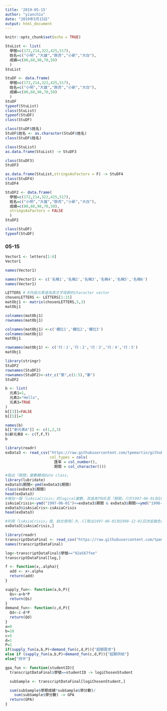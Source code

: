 ```yaml
---
title: '2019-05-15'
author: "yianchiu"
date: "2019年5月15日"
output: html_document
---
```


```r
knitr::opts_chunk$set(echo = TRUE)
```

```r
StuList <- list(
  學號=c(172,214,322,425,517),
  姓名=c("小明","大雄","胖虎","小新","大白"),
  成績=c(80,60,90,70,50)
  )
StuList 
```
```r
StuDF <- data.frame(
  學號=c(172,214,322,425,517),
  姓名=c("小明","大雄","胖虎","小新","大白"),
  成績=c(80,60,90,70,50)
  )
StuDF 
typeof(StuList)
class(StuList)
typeof(StuDF)
class(StuDF)
```
```r
class(StuDF$姓名)
StuDF$姓名 <- as.character(StuDF$姓名)
class(StuDF$姓名)
```
```r
class(StuList)
as.data.frame(StuList) -> StuDF3

class(StuDF3)
StuDF3

as.data.frame(StuList,stringsAsFactors = F) -> StuDF4
class(StuDF4)
StuDF4
```
```r
StuDF2 <- data.frame(
  學號=c(172,214,322,425,517),
  姓名=c("小明","大雄","胖虎","小新","大白"),
  成績=c(80,60,90,70,50),
  stringsAsFactors = FALSE
  )
StuDF2 
```
```r
class(StuDF)
typeof(StuDF)
```

### 05-15
```r
Vector1 <- letters[1:6]
Vector1

names(Vector1)
```
```r
names(Vector1) <- c('名稱1','名稱2','名稱3','名稱4','名稱5','名稱6')
names(Vector1)
```
```r
LETTERS # R內設元素值為英文字母群的character vector
chosenLETTERS <- LETTERS[1:15]
matObj1 <- matrix(chosenLETTERS,5,3)
matObj1 
```
```r
colnames(matObj1) 
rownames(matObj1)

colnames(matObj1) <-c('欄位1','欄位2','欄位3')
colnames(matObj1)
matObj1

rownames(matObj1) <- c('行：1','行：2','行：3','行：4','行：5')
matObj1
```
```r
library(stringr)
StuDF2
rownames(StuDF2)
rownames(StuDF2)<-str_c("第",c(1:5),"筆")
StuDF2
```
```r
b <- list(
  元素1=1,
  元素2="Hello",
  元素3=TRUE
)
b[[3]]=FALSE
b[[5]]=7
```
```r
names(b)
b[["新元素A"]] <- c(1,2,3)
b$新元素B <- c(T,F,T)
b
```
```r
library(readr)
exData3 <- read_csv("https://raw.githubusercontent.com/tpemartin/github-data/master/exData3.csv",
                    col_types = cols(
                      匯率 = col_number(),
                      期間 = col_character()))

#取出「期間」變數轉成date class。
library(lubridate)
exData3$期間<-ymd(exData3$期間)
class(exData3$期間)
head(exData3)
#增加一個「isAsiaCrisis」的logical變數，其值為TRUE若「期間」介於1997-06-01到1998-12-01（含前後）。
isAsiaCrisis<-ymd("1997-06-01")<=exData3$期間 & exData3$期間<=ymd("1998-12-01")
exData3$isAsiaCris<-isAsiaCrisis
head(exData3)

#利用「isAsiaCrisis」值，結合使用[.R,.C]取出1997-06-01到1998-12-01亞洲金融危機的子樣本。
exData3[isAsiaCrisis,]

```
```r
library(readr)
transcriptDataFinal <- read_csv("https://raw.githubusercontent.com/tpemartin/github-data/master/transcriptDataFinal.csv")
names(transcriptDataFinal)
```
```r
log<-transcriptDataFinal$學號=="92aS67fee"
transcriptDataFinal[log,]
```
```r
f <- function(x,.alpha){
  add <- x+.alpha
  return(add) 
}
```
```r
supply_fun<- function(a,b,P){
  Qs<-a+b*P
  return(Qs) 
}
demand_fun<- function(c,d,P){
  Qd<-c-d*P
  return(Qd) 
}
a=0
b=10
c=5
d=1
P=1
if(supply_fun(a,b,P)<demand_fun(c,d,P)){"超額需求"}
else if (supply_fun(a,b,P)<demand_fun(c,d,P)){"超額供給"}
else{"持平"}
```
```r
gpa_fun <- function(studentID){
  transcriptDataFinal$學號==studentID -> logiChosenStudent

  subSample <- transcriptDataFinal[logiChosenStudent,]

  sum(subSample$學期成績*subSample$學分數)/
    sum(subSample$學分數) -> GPA
  return(GPA)
}
```







